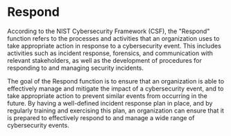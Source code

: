 # Respond

According to the NIST Cybersecurity Framework (CSF), the "Respond" function refers to the processes and activities that an organization uses to take appropriate action in response to a cybersecurity event. This includes activities such as incident response, forensics, and communication with relevant stakeholders, as well as the development of procedures for responding to and managing security incidents.

The goal of the Respond function is to ensure that an organization is able to effectively manage and mitigate the impact of a cybersecurity event, and to take appropriate action to prevent similar events from occurring in the future. By having a well-defined incident response plan in place, and by regularly training and exercising this plan, an organization can ensure that it is prepared to effectively respond to and manage a wide range of cybersecurity events.